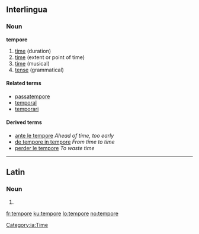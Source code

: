 ==Interlingua==

===Noun===
'''tempore'''

# [[time]] (duration)
# [[time]] (extent or point of time)
# [[time]] (musical)
# [[tense]] (grammatical)

====Related terms====
* [[passatempore]]
* [[temporal]]
* [[temporari]]

====Derived terms====
* [[ante le tempore]] ''Ahead of time, too early''
* [[de tempore in tempore]] ''From time to time''
* [[perder le tempore]] ''To waste time''

[[Category:ia:Time]]

----

==Latin==

===Noun===
{{la-noun-form|tempōre}}

# {{inflection of|[[tempus#Latin|tempus]]||abl|s|lang=la}}

[[fr:tempore]]
[[ku:tempore]]
[[lo:tempore]]
[[no:tempore]]